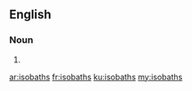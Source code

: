 ==English==

===Noun===
{{head|en|plural}}

# {{plural of|isobath|lang=en}}

[[ar:isobaths]]
[[fr:isobaths]]
[[ku:isobaths]]
[[my:isobaths]]